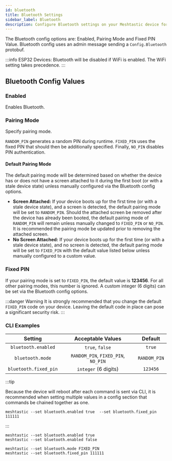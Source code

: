 ```yaml
---
id: bluetooth
title: Bluetooth Settings
sidebar_label: Bluetooth
description: Configure Bluetooth settings on your Meshtastic device for connectivity with smartphones and other devices.
---
```



The Bluetooth config options are: Enabled, Pairing Mode and Fixed PIN Value. Bluetooth config uses an admin message sending a `Config.Bluetooth` protobuf.

:::info
ESP32 Devices: Bluetooth will be disabled if WiFi is enabled. The WiFi setting takes precedence.
:::

## Bluetooth Config Values

### Enabled <CompatibilityIcons configKey="bluetooth_enabled" />

Enables Bluetooth.

### Pairing Mode <CompatibilityIcons configKey="bluetooth_pairing_mode" />

Specify pairing mode.

`RANDOM_PIN` generates a random PIN during runtime.
`FIXED_PIN` uses the fixed PIN that should then be additionally specified.
Finally, `NO_PIN` disables PIN authentication.

#### Default Pairing Mode

The default pairing mode will be determined based on whether the device has or does not have a screen attached to it during the first boot (or with a stale device state) unless manually configured via the Bluetooth config options.

- **Screen Attached:** If your device boots up for the first time (or with a stale device state), and a screen is detected, the default pairing mode will be set to `RANDOM_PIN`. Should the attached screen be removed after the device has already been booted, the default pairing mode of `RANDOM_PIN` will remain unless manually changed to `FIXED_PIN` or `NO_PIN`. It is recommended the pairing mode be updated prior to removing the attached screen.
- **No Screen Attached:** If your device boots up for the first time (or with a stale device state), and no screen is detected, the default paring mode will be set to `FIXED_PIN` with the default value listed below unless manually configured to a custom value.

### Fixed PIN <CompatibilityIcons configKey="bluetooth_fixed_pin" />

If your pairing mode is set to `FIXED_PIN`, the default value is **123456**. For all other pairing modes, this number is ignored. A custom integer (6 digits) can be set via the Bluetooth config options.

:::danger Warning
It is strongly recommended that you change the default `FIXED_PIN` code on your device. Leaving the default code in place can pose a significant security risk.
:::


### CLI Examples



|       Setting        |          Acceptable Values          |   Default    |
| :------------------: | :---------------------------------: | :----------: |
| `bluetooth.enabled`  |           `true`, `false`           |    `true`    |
|   `bluetooth.mode`   | `RANDOM_PIN`, `FIXED_PIN`, `NO_PIN` | `RANDOM_PIN` |
| `bluetooth.fixed_pin` |        `integer` (6 digits)         |   `123456`   |

:::tip

Because the device will reboot after each command is sent via CLI, it is recommended when setting multiple values in a config section that commands be chained together as one.

```shell title="Example:"
meshtastic --set bluetooth.enabled true  --set bluetooth.fixed_pin 111111
```

:::

```shell title="Enable/Disable Bluetooth Module"
meshtastic --set bluetooth.enabled true
meshtastic --set bluetooth.enabled false
```

```shell title="Set a fixed pin"
meshtastic --set bluetooth.mode FIXED_PIN
meshtastic --set bluetooth.fixed_pin 111111
```
